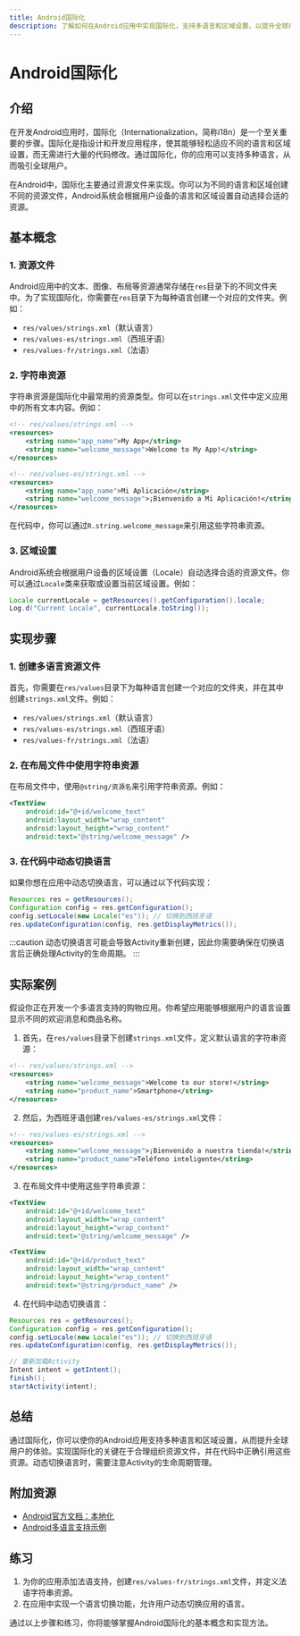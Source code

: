 ```yaml
---
title: Android国际化
description: 了解如何在Android应用中实现国际化，支持多语言和区域设置，以提升全球用户的体验。
---
```


# Android国际化

## 介绍

在开发Android应用时，国际化（Internationalization，简称i18n）是一个至关重要的步骤。国际化是指设计和开发应用程序，使其能够轻松适应不同的语言和区域设置，而无需进行大量的代码修改。通过国际化，你的应用可以支持多种语言，从而吸引全球用户。

在Android中，国际化主要通过资源文件来实现。你可以为不同的语言和区域创建不同的资源文件，Android系统会根据用户设备的语言和区域设置自动选择合适的资源。

## 基本概念

### 1. 资源文件

Android应用中的文本、图像、布局等资源通常存储在`res`目录下的不同文件夹中。为了实现国际化，你需要在`res`目录下为每种语言创建一个对应的文件夹。例如：

- `res/values/strings.xml`（默认语言）
- `res/values-es/strings.xml`（西班牙语）
- `res/values-fr/strings.xml`（法语）

### 2. 字符串资源

字符串资源是国际化中最常用的资源类型。你可以在`strings.xml`文件中定义应用中的所有文本内容。例如：

```xml
<!-- res/values/strings.xml -->
<resources>
    <string name="app_name">My App</string>
    <string name="welcome_message">Welcome to My App!</string>
</resources>

<!-- res/values-es/strings.xml -->
<resources>
    <string name="app_name">Mi Aplicación</string>
    <string name="welcome_message">¡Bienvenido a Mi Aplicación!</string>
</resources>
```

在代码中，你可以通过`R.string.welcome_message`来引用这些字符串资源。

### 3. 区域设置

Android系统会根据用户设备的区域设置（Locale）自动选择合适的资源文件。你可以通过`Locale`类来获取或设置当前区域设置。例如：

```java
Locale currentLocale = getResources().getConfiguration().locale;
Log.d("Current Locale", currentLocale.toString());
```

## 实现步骤

### 1. 创建多语言资源文件

首先，你需要在`res/values`目录下为每种语言创建一个对应的文件夹，并在其中创建`strings.xml`文件。例如：

- `res/values/strings.xml`（默认语言）
- `res/values-es/strings.xml`（西班牙语）
- `res/values-fr/strings.xml`（法语）

### 2. 在布局文件中使用字符串资源

在布局文件中，使用`@string/资源名`来引用字符串资源。例如：

```xml
<TextView
    android:id="@+id/welcome_text"
    android:layout_width="wrap_content"
    android:layout_height="wrap_content"
    android:text="@string/welcome_message" />
```

### 3. 在代码中动态切换语言

如果你想在应用中动态切换语言，可以通过以下代码实现：

```java
Resources res = getResources();
Configuration config = res.getConfiguration();
config.setLocale(new Locale("es")); // 切换到西班牙语
res.updateConfiguration(config, res.getDisplayMetrics());
```

:::caution
动态切换语言可能会导致Activity重新创建，因此你需要确保在切换语言后正确处理Activity的生命周期。
:::

## 实际案例

假设你正在开发一个多语言支持的购物应用。你希望应用能够根据用户的语言设置显示不同的欢迎消息和商品名称。

1. 首先，在`res/values`目录下创建`strings.xml`文件，定义默认语言的字符串资源：

```xml
<!-- res/values/strings.xml -->
<resources>
    <string name="welcome_message">Welcome to our store!</string>
    <string name="product_name">Smartphone</string>
</resources>
```

2. 然后，为西班牙语创建`res/values-es/strings.xml`文件：

```xml
<!-- res/values-es/strings.xml -->
<resources>
    <string name="welcome_message">¡Bienvenido a nuestra tienda!</string>
    <string name="product_name">Teléfono inteligente</string>
</resources>
```

3. 在布局文件中使用这些字符串资源：

```xml
<TextView
    android:id="@+id/welcome_text"
    android:layout_width="wrap_content"
    android:layout_height="wrap_content"
    android:text="@string/welcome_message" />

<TextView
    android:id="@+id/product_text"
    android:layout_width="wrap_content"
    android:layout_height="wrap_content"
    android:text="@string/product_name" />
```

4. 在代码中动态切换语言：

```java
Resources res = getResources();
Configuration config = res.getConfiguration();
config.setLocale(new Locale("es")); // 切换到西班牙语
res.updateConfiguration(config, res.getDisplayMetrics());

// 重新加载Activity
Intent intent = getIntent();
finish();
startActivity(intent);
```

## 总结

通过国际化，你可以使你的Android应用支持多种语言和区域设置，从而提升全球用户的体验。实现国际化的关键在于合理组织资源文件，并在代码中正确引用这些资源。动态切换语言时，需要注意Activity的生命周期管理。

## 附加资源

- [Android官方文档：本地化](https://developer.android.com/guide/topics/resources/localization)
- [Android多语言支持示例](https://github.com/android/localization-sample)

## 练习

1. 为你的应用添加法语支持，创建`res/values-fr/strings.xml`文件，并定义法语字符串资源。
2. 在应用中实现一个语言切换功能，允许用户动态切换应用的语言。

通过以上步骤和练习，你将能够掌握Android国际化的基本概念和实现方法。